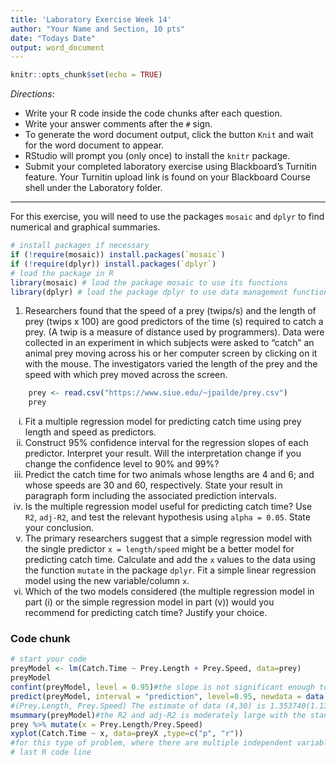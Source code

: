 ```yaml
---
title: 'Laboratory Exercise Week 14'
author: "Your Name and Section, 10 pts"
date: "Todays Date"
output: word_document
---
```


```r
knitr::opts_chunk$set(echo = TRUE)
```

*Directions*: 

* Write your R code inside the code chunks after each question.
* Write your answer comments after the `#` sign.
* To generate the word document output, click the button `Knit` and wait for the word document to appear.
* RStudio will prompt you (only once) to install the `knitr` package.
* Submit your completed laboratory exercise using Blackboard's Turnitin feature. Your Turnitin upload link is found on your Blackboard Course shell under the Laboratory folder.

***

For this exercise, you will need to use the packages `mosaic` and `dplyr` to find numerical and graphical summaries.


```r
# install packages if necessary
if (!require(mosaic)) install.packages(`mosaic`)
if (!require(dplyr)) install.packages(`dplyr`)
# load the package in R
library(mosaic) # load the package mosaic to use its functions
library(dplyr) # load the package dplyr to use data management functions
```	


1. Researchers found that the speed of a prey (twips/s) and the length of prey (twips x 100) are good predictors of the time (s) required to catch a prey. (A twip is a measure of distance used by programmers). Data were collected in an experiment in which subjects were asked to "catch" an animal prey moving across his or her computer screen by clicking on it with the mouse. The investigators varied the length of the prey and the speed with which prey moved across the screen.

```r
	prey <- read.csv("https://www.siue.edu/~jpailde/prey.csv")
	prey
```

  i) Fit a multiple regression model for predicting catch time using prey length and speed as predictors.  
  ii) Construct 95\% confidence interval for the regression slopes of each predictor. Interpret your result. Will the interpretation change if you change the confidence level to 90\% and 99\%?  
  iii) Predict the catch time for two animals whose lengths are 4 and 6; and whose speeds are 30 and 60, respectively. State your result in paragraph form including the associated prediction intervals.  
  iv) Is the multiple regression model useful for predicting catch time? Use `R2`, `adj-R2`, and test the relevant hypothesis using `alpha = 0.05`. State your conclusion.  
  v) The primary researchers suggest that a simple regression model with the single predictor `x = length/speed` might be a better model for predicting catch time. Calculate and add the `x` values to the data using the function `mutate` in the package `dplyr`. Fit a simple linear regression model using the new variable/column `x`.   
  vi) Which of the two models considered (the multiple regression model in part (i) or the simple regression model in part (v)) would you recommend for predicting catch time? Justify your choice.   
  
  
### Code chunk
```r
# start your code	
preyModel <- lm(Catch.Time ~ Prey.Length + Prey.Speed, data=prey)
preyModel
confint(preyModel, level = 0.95)#the slope is not significant enough to provide evidence on having an effect on catch rate. This is still true when the confidence interval is adjusted to 99
predict(preyModel, interval = "prediction", level=0.95, newdata = data.frame(Prey.Speed = c(30,60),Prey.Length = c(4,6)))
#(Prey.Length, Prey.Speed) The estimate of data (4,30) is 1.353740(1.133718, 1.573762) and the estimate of data (6,60) is 1.362915 (1.48635, 1.577195)
msummary(preyModel)#the R2 and adj-R2 is moderately large with the standard error being low, indicating succesful relation. Using a 95 percent confidence interval, we can conclude that there is sufficient evidence that prey length and speed is a useful in predicting catch rate.
prey %>% mutate(x = Prey.Length/Prey.Speed)
xyplot(Catch.Time ~ x, data=preyX ,type=c("p", "r"))
#for this type of problem, where there are multiple independent variabls, a Multiple Regression is a more accurate method of explaining the dependent variable.
# last R code line
```
